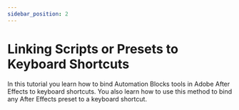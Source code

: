 ```yaml
---
sidebar_position: 2
---
```



# Linking Scripts or Presets to Keyboard Shortcuts

<Youtube id="iHQJ8klxiy0" />

In this tutorial you learn how to bind Automation Blocks tools in Adobe After Effects to keyboard shortcuts. You also learn how to use this method to bind any After Effects preset to a keyboard shortcut.